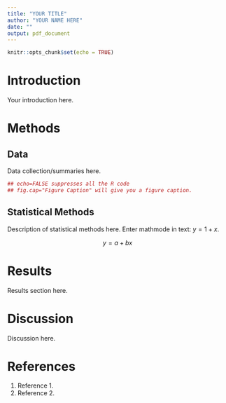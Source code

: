---
title: "YOUR TITLE"
author: "YOUR NAME HERE"
date: ""
output: pdf_document
---

```{r setup, include=FALSE}
knitr::opts_chunk$set(echo = TRUE)
```

# Introduction

Your introduction here.

# Methods

## Data

Data collection/summaries here.

```{r echo=FALSE, fig.cap="Figure Caption"}
## echo=FALSE suppresses all the R code
## fig.cap="Figure Caption" will give you a figure caption.

```


## Statistical Methods

Description of statistical methods here. Enter mathmode in text: $y=1+x$.

<!--Enter math mode-->
$$
y=a+bx
$$

# Results

Results section here.

# Discussion

Discussion here.

# References

1. Reference 1.
2. Reference 2.